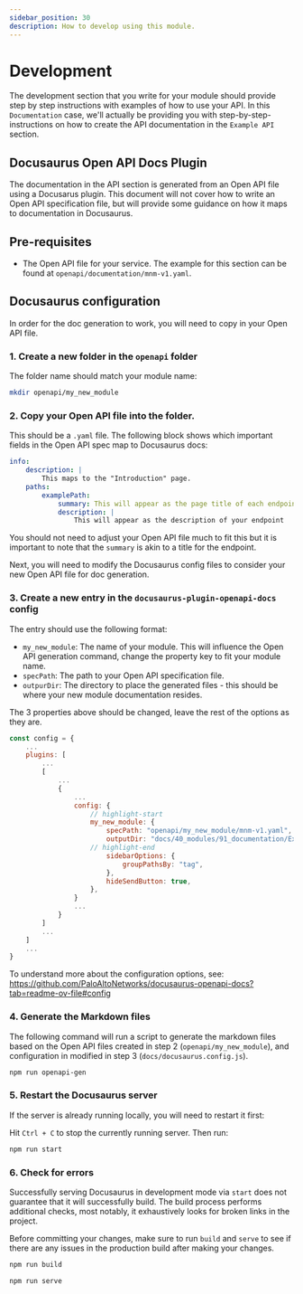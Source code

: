 ```yaml
---
sidebar_position: 30
description: How to develop using this module.
---
```


# Development

The development section that you write for your module should provide step by step instructions with examples of
how to use your API. In this `Documentation` case, we'll actually be providing you with step-by-step- instructions on
how to create the API documentation in the `Example API` section.

## Docusaurus Open API Docs Plugin

The documentation in the API section is generated from an Open API file using a Docusarus plugin. This document will not
cover how to write an Open API specification file, but will provide some guidance on how it maps to documentation in
Docusaurus.

## Pre-requisites

-   The Open API file for your service. The example for this section can be found at `openapi/documentation/mnm-v1.yaml`.

## Docusaurus configuration

In order for the doc generation to work, you will need to copy in your Open API file.

### 1. Create a new folder in the `openapi` folder

The folder name should match your module name:

```bash title="docs >"
mkdir openapi/my_new_module
```

### 2. Copy your Open API file into the folder.

This should be a `.yaml` file. The following block shows which important fields in the Open API spec map to
Docusaurus docs:

```yaml title="mnm-v1.yaml"
info:
    description: |
        This maps to the "Introduction" page.
    paths:
        examplePath:
            summary: This will appear as the page title of each endpoint
            description: |
                This will appear as the description of your endpoint
```

You should not need to adjust your Open API file much to fit this but it is important to note that the `summary` is
akin to a title for the endpoint.

Next, you will need to modify the Docusaurus config files to consider your new Open API file for doc generation.

### 3. Create a new entry in the `docusaurus-plugin-openapi-docs` config

The entry should use the following format:

-   `my_new_module`: The name of your module. This will influence the Open API generation command, change the property
    key to fit your module name.
-   `specPath`: The path to your Open API specification file.
-   `outpurDir`: The directory to place the generated files - this should be where your new module documentation resides.

The 3 properties above should be changed, leave the rest of the options as they are.

```js title="docs/docusaurus.config.js"
const config = {
    ...
    plugins: [
        ...
        [
            ...
            {
                ...
                config: {
                    // highlight-start
                    my_new_module: {
                        specPath: "openapi/my_new_module/mnm-v1.yaml",
                        outputDir: "docs/40_modules/91_documentation/Example API",
                    // highlight-end
                        sidebarOptions: {
                            groupPathsBy: "tag",
                        },
                        hideSendButton: true,
                    },
                }
                ...
            }
        ]
        ...
    ]
    ...
}

```

To understand more about the configuration options, see:
https://github.com/PaloAltoNetworks/docusaurus-openapi-docs?tab=readme-ov-file#config

### 4. Generate the Markdown files

The following command will run a script to generate the markdown files based on the Open API files created in step 2
(`openapi/my_new_module`), and configuration in modified in step 3 (`docs/docusaurus.config.js`).

```bash title="docs"
npm run openapi-gen
```

### 5. Restart the Docusaurus server

If the server is already running locally, you will need to restart it first:

Hit `Ctrl + C` to stop the currently running server. Then run:

```bash title="docs >"
npm run start
```

### 6. Check for errors

Successfully serving Docusaurus in development mode via `start` does not guarantee that it will successfully build. The
build process performs additional checks, most notably, it exhaustively looks for broken links in the project.

Before committing your changes, make sure to run `build` and `serve` to see if there are any issues in the production
build after making your changes.

```bash title="docs >"
npm run build
```

```bash title="docs >"
npm run serve
```
